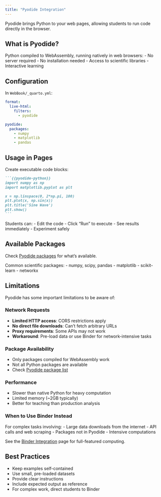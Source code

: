 ```yaml
---
title: "Pyodide Integration"
---
```


Pyodide brings Python to your web pages, allowing students to run code directly in the browser.

## What is Pyodide?

Python compiled to WebAssembly, running natively in web browsers:
- No server required
- No installation needed
- Access to scientific libraries
- Interactive learning

## Configuration

In `WebBook/_quarto.yml`:

```yaml
format:
  live-html:
    filters:
      - pyodide

pyodide:
  packages:
    - numpy
    - matplotlib
    - pandas
```

## Usage in Pages

Create executable code blocks:

````markdown
```{{pyodide-python}}
import numpy as np
import matplotlib.pyplot as plt

x = np.linspace(0, 2*np.pi, 100)
plt.plot(x, np.sin(x))
plt.title('Sine Wave')
plt.show()
```
````

Students can:
- Edit the code
- Click "Run" to execute
- See results immediately
- Experiment safely

## Available Packages

Check [Pyodide packages](https://pyodide.org/en/stable/usage/packages-in-pyodide.html) for what's available.

Common scientific packages:
- numpy, scipy, pandas
- matplotlib
- scikit-learn
- networkx

## Limitations

Pyodide has some important limitations to be aware of:

### Network Requests

- **Limited HTTP access**: CORS restrictions apply
- **No direct file downloads**: Can't fetch arbitrary URLs
- **Proxy requirements**: Some APIs may not work
- **Workaround**: Pre-load data or use Binder for network-intensive tasks

### Package Availability

- Only packages compiled for WebAssembly work
- Not all Python packages are available
- Check [Pyodide package list](https://pyodide.org/en/stable/usage/packages-in-pyodide.html)

### Performance

- Slower than native Python for heavy computation
- Limited memory (~2GB typically)
- Better for teaching than production analysis

### When to Use Binder Instead

For complex tasks involving:
- Large data downloads from the internet
- API calls and web scraping
- Packages not in Pyodide
- Intensive computations

See the [Binder Integration](binder.qmd) page for full-featured computing.

## Best Practices

- Keep examples self-contained
- Use small, pre-loaded datasets
- Provide clear instructions
- Include expected output as reference
- For complex work, direct students to Binder
